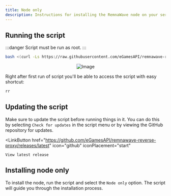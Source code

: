```yaml
---
title: Node only
description: Instructions for installing the RemnaWave node on your server.
---
```



## Running the script

:::danger
Script must be run as root.
:::

```bash
bash <(curl -Ls https://raw.githubusercontent.com/eGamesAPI/remnawave-reverse-proxy/refs/heads/main/install_remnawave.sh)
```

<p align="center">
  <img src="https://github.com/eGamesAPI/remnawave-reverse-proxy/raw/main/media/remnawave-reverse-proxy_en.png" alt="Image" />
</p>

Right after first run of script you'll be able to access the script with easy shortcut:

```bash
rr
```

## Updating the script

Make sure to update the script before running things in it. You can do this by selecting `Check for updates` in the script menu or by viewing the GitHub repository for updates.

<LinkButton
    href="https://github.com/eGamesAPI/remnawave-reverse-proxy/releases/latest"
    icon="github"
    iconPlacement="start"
>
    View latest release
</LinkButton>

## Installing node only

To install the node, run the script and select the `Node only` option. The script will guide you through the installation process.
